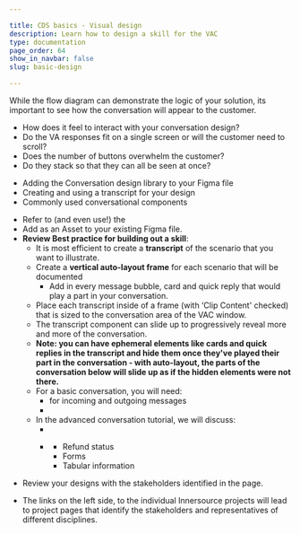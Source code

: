 ```yaml
---

title: CDS basics - Visual design
description: Learn how to design a skill for the VAC
type: documentation
page_order: 64
show_in_navbar: false
slug: basic-design

---
```



While the flow diagram can demonstrate the logic of your solution, its important to see how the conversation will appear to the customer.

- How does it feel to interact with your conversation design?
- Do the VA responses fit on a single screen or will the customer need to scroll?
- Does the number of buttons overwhelm the customer?
- Do they stack so that they can all be seen at once? 

<Notification headerText="What your will learn in this section" textColor="#00001e" borderColor="#999" icon="learn" backgroundColor="#f0f0f0">

- Adding the Conversation design library to your Figma file
- Creating and using a transcript for your design
- Commonly used conversational components

</Notification>

- Refer to (and even use!) the <ExternalLink linkName="CDS Starter Figma file" linkURL="/" needed="true" />
- Add <ExternalLink linkName="VAC Components" linkURL="https://www.figma.com/file/vjBUZSellUT1M5eZnfp087/VAC-Components?node-id=463%3A8833" /> as an Asset to your existing Figma file.
- **Review Best practice for building out a skill**:
  - It is most efficient to create a **transcript** of the scenario that you want to illustrate. 
  - Create a **vertical auto-layout frame** for each scenario that will be documented
    - Add in every message bubble, card and quick reply that would play a part in your conversation.
  - Place each transcript inside of a frame (with ‘Clip Content' checked) that is sized to the conversation area of the VAC window. 
  - The transcript component can slide up to progressively reveal more and more of the conversation. 
  - **Note: you can have ephemeral elements like cards and quick replies in the transcript and hide them once they've played their part in the conversation - with auto-layout, the parts of the conversation below will slide up as if the hidden elements were not there.**
  - For a basic conversation, you will need:
    - <ExternalLink linkName="Message bubbles" linkURL="http://figma.com/file/vjBUZSellUT1M5eZnfp087/VAC-Components?node-id=5826:0" /> for incoming and outgoing messages
    - <ExternalLink linkName="Quick reply buttons" linkURL="http://figma.com/file/vjBUZSellUT1M5eZnfp087/VAC-Components?node-id=6184:90738" /> 
  - In the advanced conversation tutorial, we will discuss:
    - <ExternalLink linkName="WebViews" linkURL="/" needed="true" />
    - <ExternalLink linkName="Declarative cards" linkURL="/" needed="true" />
  
      - Refund status
      - Forms
      - Tabular information

<Notification headerText="Review your designs" textColor="#663333" icon="review" backgroundColor="#ffeeee">

- Review your designs with the stakeholders identified in the <ExternalLink linkName="Virtual Agent Platform Innersource Model" linkURL="https://confluence.expedia.biz/display/VAP/Virtual+Agent+Platform+Innersource+Model" /> page. 

- The links on the left side, to the individual Innersource projects will lead to project pages that identify the stakeholders and representatives of different disciplines.

</Notification>

<PageFooter prevSlug="/basic-flow" prevPage="Flow design" nextSlug="/basic-test" nextPage="Testing" />